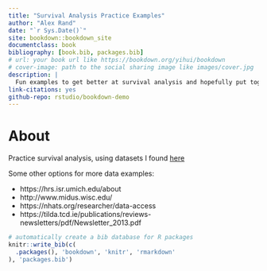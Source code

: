 ```yaml
--- 
title: "Survival Analysis Practice Examples"
author: "Alex Rand"
date: "`r Sys.Date()`"
site: bookdown::bookdown_site
documentclass: book
bibliography: [book.bib, packages.bib]
# url: your book url like https://bookdown.org/yihui/bookdown
# cover-image: path to the social sharing image like images/cover.jpg
description: |
  Fun examples to get better at survival analysis and hopefully put together a nice consistent workflow.
link-citations: yes
github-repo: rstudio/bookdown-demo
---
```


# About

Practice survival analysis, using datasets I found [here](http://web.pdx.edu/~bymt/ndk_August_2006.htm)

Some other options for more data examples:

- https://hrs.isr.umich.edu/about
- http://www.midus.wisc.edu/
- https://nhats.org/researcher/data-access
- https://tilda.tcd.ie/publications/reviews-newsletters/pdf/Newsletter_2013.pdf


```r
# automatically create a bib database for R packages
knitr::write_bib(c(
  .packages(), 'bookdown', 'knitr', 'rmarkdown'
), 'packages.bib')
```
